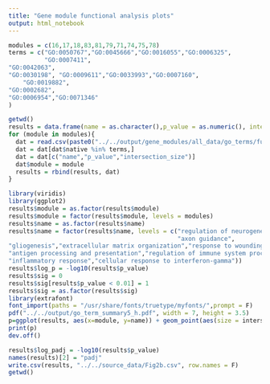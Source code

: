 ```yaml
---
title: "Gene module functional analysis plots"
output: html_notebook
---
```



```r
modules = c(16,17,18,83,81,79,71,74,75,78)
terms = c("GO:0050767","GO:0045666","GO:0016055","GO:0006325",
          "GO:0007411",
"GO:0042063",
"GO:0030198", "GO:0009611","GO:0033993","GO:0007160",
	"GO:0019882",
"GO:0002682",
"GO:0006954","GO:0071346"
)
```

```r
getwd()
results = data.frame(name = as.character(),p_value = as.numeric(), intersection_size = as.numeric(),module = as.numeric())
for (module in modules){
  dat = read.csv(paste0("../../output/gene_modules/all_data/go_terms/functional_analysis_gene_modules_unfiltered/moduleG.M.", module,"_GO_BP.csv"))
  dat = dat[dat$native %in% terms,]
  dat = dat[c("name","p_value","intersection_size")]
  dat$module = module
  results = rbind(results, dat)
}
```


```r
library(viridis)
library(ggplot2)
results$module = as.factor(results$module)
results$module = factor(results$module, levels = modules)
results$name = as.factor(results$name)
results$name = factor(results$name, levels = c("regulation of neurogenesis","positive regulation of neuron differentiation","Wnt signaling pathway","chromatin organization",
                                               "axon guidance",
"gliogenesis","extracellular matrix organization","response to wounding","response to lipid","cell-matrix adhesion",
"antigen processing and presentation","regulation of immune system process",
"inflammatory response","cellular response to interferon-gamma"))
results$log_p = -log10(results$p_value)
results$sig = 0
results$sig[results$p_value < 0.01] = 1 
results$sig = as.factor(results$sig)
library(extrafont)
font_import(paths = "/usr/share/fonts/truetype/myfonts/",prompt = F)
pdf("../../output/go_term_summary5_h.pdf", width = 7, height = 3.5)
p=ggplot(results, aes(x=module, y=name)) + geom_point(aes(size = intersection_size,color = results$sig)) +  scale_color_manual(values = c("black","red")) + theme(axis.text = element_text(family = "Helvetica", color = "black",size = 15)) + theme(legend.text = element_text(family = "Helvetica", color = "black",size = 15)) + theme(axis.title=element_text(size=15,family = "Helvetica", color = "black")) + theme_classic()  + theme(text = element_text(family = "Helvetica", color = "black",size = 15)) + theme(axis.text = element_text(family = "Helvetica", color = "black",size = 15)) + ylab("") + xlab("Gene Module") + theme(legend.title = element_blank()) + theme(axis.text.x = element_text(angle = 90))
print(p)
dev.off()
```

```r
results$log_padj = -log10(results$p_value)
names(results)[2] = "padj"
write.csv(results, "../../source_data/Fig2b.csv", row.names = F)
getwd()
```

